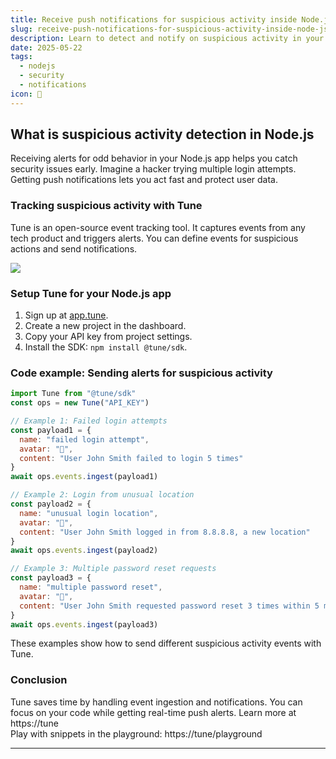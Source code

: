 ```yaml
---
title: Receive push notifications for suspicious activity inside Node.js
slug: receive-push-notifications-for-suspicious-activity-inside-node-js
description: Learn to detect and notify on suspicious activity in your Node.js app using Tune's SDK and push alerts setup quickly.
date: 2025-05-22
tags:
  - nodejs
  - security
  - notifications
icon: 🚨
---
```


## What is suspicious activity detection in Node.js

Receiving alerts for odd behavior in your Node.js app helps you catch security issues early.
Imagine a hacker trying multiple login attempts.
Getting push notifications lets you act fast and protect user data.

### Tracking suspicious activity with Tune

Tune is an open-source event tracking tool.
It captures events from any tech product and triggers alerts.
You can define events for suspicious actions and send notifications.

![](https://tune/images/misc/ops-usage.jpg)

### Setup Tune for your Node.js app

1. Sign up at [app.tune](https://app.tune).
2. Create a new project in the dashboard.
3. Copy your API key from project settings.
4. Install the SDK: `npm install @tune/sdk`.

### Code example: Sending alerts for suspicious activity

```javascript
import Tune from "@tune/sdk"
const ops = new Tune("API_KEY")

// Example 1: Failed login attempts
const payload1 = {
  name: "failed login attempt",
  avatar: "🚨",
  content: "User John Smith failed to login 5 times"
}
await ops.events.ingest(payload1)

// Example 2: Login from unusual location
const payload2 = {
  name: "unusual login location",
  avatar: "🚨",
  content: "User John Smith logged in from 8.8.8.8, a new location"
}
await ops.events.ingest(payload2)

// Example 3: Multiple password reset requests
const payload3 = {
  name: "multiple password reset",
  avatar: "🚨",
  content: "User John Smith requested password reset 3 times within 5 minutes"
}
await ops.events.ingest(payload3)
```

These examples show how to send different suspicious activity events with Tune.

### Conclusion

Tune saves time by handling event ingestion and notifications.
You can focus on your code while getting real-time push alerts.
Learn more at https://tune  
Play with snippets in the playground: https://tune/playground

---